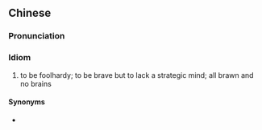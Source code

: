 {{also|有勇无谋}}
==Chinese==
{{zh-forms|s=有勇无谋}}

===Pronunciation===
{{zh-pron
|m=yǒuyǒngwúmóu
|cat=id
}}

===Idiom===
{{zh-idiom}}

# to be foolhardy; to be brave but to lack a strategic mind; all brawn and no brains

====Synonyms====
* {{l|zh|勇而無謀}}